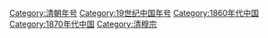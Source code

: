 {{Catmore}}

[[Category:清朝年号|Category:清朝年号]]
[[Category:19世纪中国年号|Category:19世纪中国年号]]
[[Category:1860年代中国|Category:1860年代中国]]
[[Category:1870年代中国|Category:1870年代中国]]
[[Category:清穆宗|Category:清穆宗]]